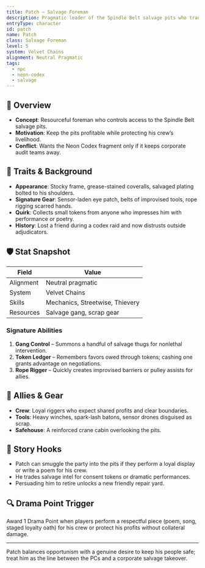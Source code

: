 ```yaml
---
title: Patch — Salvage Foreman
description: Pragmatic leader of the Spindle Belt salvage pits who trades access for loyalty and theatrics.
entryType: character
id: patch
name: Patch
class: Salvage Foreman
level: 5
system: Velvet Chains
alignment: Neutral Pragmatic
tags:
  - npc
  - neon-codex
  - salvage
---
```


## 🧙 Overview

- **Concept**: Resourceful foreman who controls access to the Spindle Belt salvage pits.
- **Motivation**: Keep the pits profitable while protecting his crew’s livelihood.
- **Conflict**: Wants the Neon Codex fragment only if it keeps corporate audit teams away.

## 🧬 Traits & Background

- **Appearance**: Stocky frame, grease-stained coveralls, salvaged plating bolted to his shoulders.
- **Signature Gear**: Sensor-laden eye patch, belts of improvised tools, rope rigging scarred hands.
- **Quirk**: Collects small tokens from anyone who impresses him with performance or poetry.
- **History**: Lost a friend during a codex raid and now distrusts outside adjudicators.

## 🛡️ Stat Snapshot

| Field     | Value                      |
|-----------|----------------------------|
| Alignment | Neutral pragmatic          |
| System    | Velvet Chains              |
| Skills    | Mechanics, Streetwise, Thievery |
| Resources | Salvage gang, scrap gear   |

### Signature Abilities

1. **Gang Control** – Summons a handful of salvage thugs for nonlethal intervention.
2. **Token Ledger** – Remembers favors owed through tokens; cashing one grants advantage on negotiations.
3. **Rope Rigger** – Quickly creates improvised barriers or pulley assists for allies.

## 🎒 Allies & Gear

- **Crew**: Loyal riggers who expect shared profits and clear boundaries.
- **Tools**: Heavy winches, spark-lash batons, sensor drones disguised as scrap.
- **Safehouse**: A reinforced crane cabin overlooking the pits.

## 📝 Story Hooks

- Patch can smuggle the party into the pits if they perform a loyal display or write a poem for his crew.
- He trades salvage intel for consent tokens or dramatic performances.
- Persuading him to retire unlocks a new friendly repair yard.

## 🔍 Drama Point Trigger

Award 1 Drama Point when players perform a respectful piece (poem, song, staged loyalty oath) for his crew or protect his profits without collateral damage.

---

Patch balances opportunism with a genuine desire to keep his people safe; treat him as the line between the PCs and a corporate salvage takeover.
